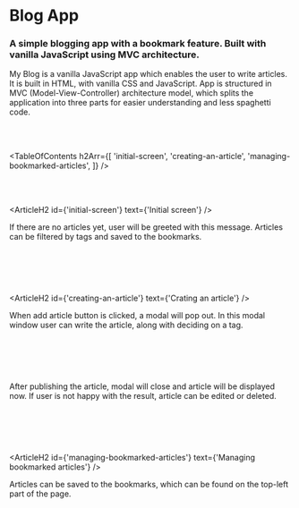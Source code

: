 


# Blog App

### A simple blogging app with a bookmark feature. Built with vanilla JavaScript using MVC architecture.

<HeroImage image={BlogImg} title="Blog App" />

My Blog is a vanilla JavaScript app which enables the user to write articles. It is built in HTML, with vanilla CSS and JavaScript. App is structured in MVC (Model-View-Controller) architecture model, which splits the application into three parts for easier understanding and less spaghetti code.

<br />
<br />

<TableOfContents
   h2Arr={[
      'initial-screen',
      'creating-an-article',
      'managing-bookmarked-articles',
   ]}
/>

<br />
<br />

<ArticleH2 id={'initial-screen'} text={'Initial screen'} />

If there are no articles yet, user will be greeted with this message. Articles can be filtered by tags and saved to the bookmarks.

<br />

<ArticleImage
   image={BlogImg1}
   alt="Initial screen"
   isResponsive={true}
   imageMobile={BlogMobileImg1}
/>

<br />
<br />

<ArticleH2 id={'creating-an-article'} text={'Crating an article'} />

When add article button is clicked, a modal will pop out. In this modal window user can write the article, along with deciding on a tag.

<br />

<ArticleImage
   image={BlogImg2}
   alt="Article creator"
   isResponsive={true}
   imageMobile={BlogMobileImg2}
/>

<br />
<br />

After publishing the article, modal will close and article will be displayed now. If user is not happy with the result, article can be edited or deleted.

<br />

<ArticleImage
   image={BlogImg3}
   alt="Initial screen with newlt published article"
   isResponsive={true}
   imageMobile={BlogMobileImg3}
/>

<br />
<br />

<ArticleH2
   id={'managing-bookmarked-articles'}
   text={'Managing bookmarked articles'}
/>

Articles can be saved to the bookmarks, which can be found on the top-left part of the page.

<br />

<ArticleImage
   image={BlogImg4}
   alt="Managing bookmarks"
   isResponsive={true}
   imageMobile={BlogMobileImg4}
/>

<br />
